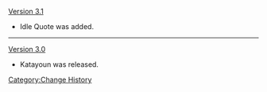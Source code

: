 [[Version 3.1]]
* Idle Quote was added.
----
[[Version 3.0]]
* Katayoun was released.
<noinclude>[[Category:Change History]]</noinclude>